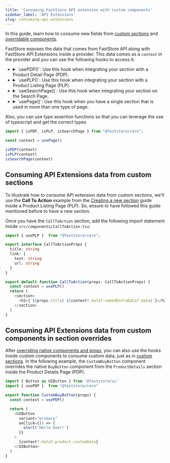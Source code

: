 ```yaml
---
title: 'Consuming FastStore API extension with custom components'
sidebar_label: 'API Extensions'
slug: consuming-api-extensions
---
```


In this guide, learn how to consume new fields from [custom sections](/docs/building-sections/creating-a-new-section) and [overridable components](/docs/building-sections/overriding-components-and-props).

FastStore exposes the data that comes from FastStore API along with FastStore API Extensions inside a provider.
This data comes as a `context` in the provider and you can use the following hooks to access it:

<ul>
<li>
<details>
<summary>`usePDP()`: Use this hook when integrating your section with a Product Detail Page (PDP).</summary>

```ts copy
import { usePDP } from "@faststore/core"

const context = usePDP()
```

</details>
</li>
<li>
<details>
<summary>`usePLP()`: Use this hook when integrating your section with a Product Listing Page (PLP).</summary>

```ts copy
import { usePLP } from "@faststore/core"

const context = usePLP()
```

</details>
</li>
<li>
<details>
<summary>`useSearchPage()`: Use this hook when integrating your section on the Search Page.</summary>

```ts copy
import { useSearchPage } from "@faststore/core"

const context = useSearchPage()
```

</details>
</li>
<li>
<details>
<summary>`usePage()`: Use this hook when you have a single section that is used in more than one type of page.</summary>

```ts copy
import { usePage } from "@faststore/core"

const context = usePage()
```

This hook returns one of the following types as context: `PDPContext`, `PLPContext`, or `SearchPageContext`, and you can decide how to handle it depending on the page that will use this hook by passing the types as generics.

```ts copy
import { usePage } from "@faststore/core"

const context = usePage<PLPContext | SearchPageContext>()
```

</details>
</li>
</ul>

Also, you can use type assertion functions so that you can leverage the use of typescript and get the correct types

```ts copy
import { isPDP, isPLP, isSearchPage } from "@faststore/core";

const context = usePage()

isPDP(context)
isPLP(context)
isSearchPage(context)
```

## Consuming API Extensions data from custom sections

To illustrate how to consume API extension data from custom sections, we'll use the **Call To Action** example from the [Creating a new section](/docs/building-sections/creating-a-new-section) guide inside a Product Listing Page (PLP). 
So, ensure to have followed this guide mentioned before to have a new section.

Once you have the `CallToAction` section, add the following import statement inside `src/components/CallToAction.tsx`:

```ts {1,12} filename="src/components/CallToAction.tsx" copy
import { usePLP }  from "@faststore/core";

export interface CallToActionProps {
  title: string
  link: {
    text: string
    url: string
  }
}

export default function CallToAction(props: CallToActionProps) {
  const context = usePLP()
  return (
    <section>
      <h2>{`${props.title} ${context?.data?.namedExtraData?.data}`}</h2>
    </section>
  )
}
```

## Consuming API Extensions data from custom components in section overrides

After [overriding native components and props](/docs/building-sections/overriding-components-and-props#overriding-a-native-component), you can also use the hooks inside custom components to consume custom data, just as in [custom sections](/docs/api-extensions/consuming-api-extensions#consuming-api-extensions-data-from-custom-sections).
In the following example, the `CustomBuyButton` component overrides the native `BuyButton` component from the `ProductDetails` section inside the Product Details Page (PDP).

```ts {2,5} filename="src/components/CustomBuyButton.tsx" copy
import { Button as UIButton } from '@faststore/ui'
import { usePDP }  from "@faststore/core"

export function CustomBuyButton(props) {
  const context = usePDP()

  return (
    <UIButton
      variant="primary"
      onClick={() => {
        alert('Hello User!')
      }}
    >
      {context?.data?.product.customData}
    </UIButton>
  )
}
```
